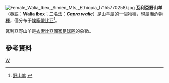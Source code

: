 {{Speciesbox 
| taxon = Capra  walie
| authority = [[Eduard_Rüppell|Rüppell]], 1835
| image = Walia ibex.jpg
| status = EN
| status_system = iucn3.1
| trend = unknown
| status_ref = <ref name=iucn>{{IUCN2008|assessors=Geberemedhin, B. & Grubb, P.|year=2008|id=3797|title=Capra walie|downloaded=5 April 2009}} Database entry includes a brief justification of why this species is of endangered.</ref>
| range_map = Capra walie Distribution.png
| range_map_width = 200px
| range_map_caption = Range of the walia ibex (in black)
}}

[[File:Female_Walia_Ibex,_Simien_Mts,_Ethiopia_(7155770258).jpg|thumb]]
'''瓦利亞野山羊'''（[[英語|英語]]：'''Walia ibex'''；[[二名法|二名法]]：'''''Capra walie'''''）是[[山羊屬|山羊屬]]的一個物種，現屬[[瀕危物種|瀕危物種]]，僅分布于[[埃塞俄比亚|埃塞俄比亚]]<ref>[http://www.bowenwang.com.cn/animals-ibex.htm 野山羊] {{webarchive|url=https://web.archive.org/web/20150626140917/http://www.bowenwang.com.cn/animals-ibex.htm |date=2015-06-26 }}</ref>。

瓦利亞野山羊是[[衣索比亞國家足球隊|衣索比亞國家足球隊]]的象徵。

==參考資料==
{{reflist}}

{{Commons category|Capra walie}}
{{Taxonbar|from=Q257838}}

[[Category:山羊屬|W]]